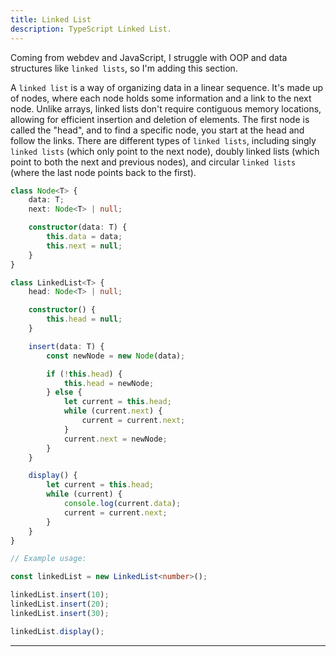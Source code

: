 ```yaml
---
title: Linked List
description: TypeScript Linked List.
---
```


Coming from webdev and JavaScript, I struggle with OOP and data structures like `linked lists`, so I'm adding this section.

A `linked list` is a way of organizing data in a linear sequence. It's made up of nodes, where each node holds some information and a link to the next node. Unlike arrays, linked lists don't require contiguous memory locations, allowing for efficient insertion and deletion of elements. The first node is called the "head", and to find a specific node, you start at the head and follow the links. There are different types of `linked lists`, including singly `linked lists` (which only point to the next node), doubly linked lists (which point to both the next and previous nodes), and circular `linked lists` (where the last node points back to the first).

```ts copy
class Node<T> {
	data: T;
	next: Node<T> | null;

	constructor(data: T) {
		this.data = data;
		this.next = null;
	}
}

class LinkedList<T> {
	head: Node<T> | null;

	constructor() {
		this.head = null;
	}

	insert(data: T) {
		const newNode = new Node(data);

		if (!this.head) {
			this.head = newNode;
		} else {
			let current = this.head;
			while (current.next) {
				current = current.next;
			}
			current.next = newNode;
		}
	}

	display() {
		let current = this.head;
		while (current) {
			console.log(current.data);
			current = current.next;
		}
	}
}

// Example usage:

const linkedList = new LinkedList<number>();

linkedList.insert(10);
linkedList.insert(20);
linkedList.insert(30);

linkedList.display();
```

---
